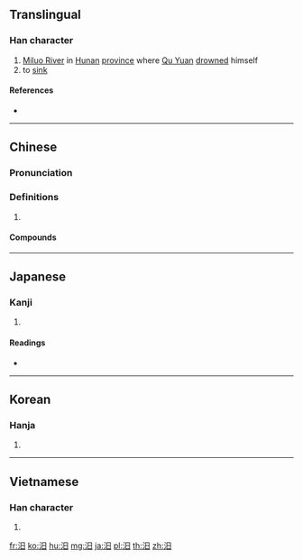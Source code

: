 ==Translingual==

===Han character===
{{Han char|rn=85|rad=水|as=04|sn=7|four=36100|canj=EA|ids=⿰氵日}}

# [[w:Miluo River|Miluo River]] in [[Hunan]] [[province]] where [[w:Qu Yuan|Qu Yuan]] [[drown]]ed himself
# to [[sink]]

====References====
* {{Han ref|kx=0607.090|dkj=17152|dj=1000.100|hdz=31564.020|uh=6C68|ud=27752|bh=A851|bd=43089}}

----

==Chinese==
{{zh-forms}}

===Pronunciation===
{{zh-pron
|m=mì
|c=mik6
|mc=y
|oc=y
|cat=
}}

===Definitions===
{{zh-hanzi}}

# {{rfdef|zh}}

====Compounds====
{{zh-der|汨羅江}}

----

==Japanese==

===Kanji===
{{ja-kanji|grade=|rs=水04}}

# {{defn|lang=ja|sort=水04}}

====Readings====
* {{ja-readings|on=[[べき]] (beki), [[こつ]] (kotsu)|kun=[[しずむ]] (shizumu)}}

----

==Korean==

===Hanja===
{{ko-hanja|hangeul=[[멱]], [[골]]|eumhun=|rv=myeok, gol|mr=myŏk, kol|y=myek, kol}}

# {{defn|lang=ko|sort=水04}}

----

==Vietnamese==

===Han character===
{{vi-hantu|[[mịch]], [[nhặt]], [[cốt]]|rs=水04}}

# {{defn|lang=vi|sort=水04}}

[[fr:汨]]
[[ko:汨]]
[[hu:汨]]
[[mg:汨]]
[[ja:汨]]
[[pl:汨]]
[[th:汨]]
[[zh:汨]]